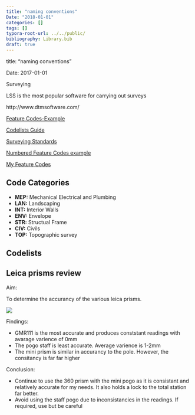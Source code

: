 ```yaml
---
title: "naming conventions"
Date: "2018-01-01"
categories: []
tags: []
typora-root-url: ../../public/
bibliography: Library.bib
draft: true
---
```




title: "naming conventions"

Date: 2017-01-01



Surveying

LSS is the most popular software for carrying out surveys

http://www.dtmsoftware.com/

[Feature Codes-Example](../data/feature-codes.pdf)

[Codelists Guide](../data/codelists-guide.pdf)

[Surveying Standards](../data/surveying_standards.pdf)

[Numbered Feature Codes example](../data/Survey Feature Code Guide.pdf)

[My Feature Codes](../data/feature-codes.xlsx)

## Code Categories

* **MEP:** Mechanical Electrical and Plumbing
* **LAN:** Landscaping
* **INT:** Interior Walls
* **ENV:** Envelope
* **STR:** Structual Frame
* **CIV:** Civils
* **TOP:** Topographic survey

## Codelists


## Leica prisms review

Aim:

To determine the accurancy of the various leica prisms.

![](../images/leica-prisms.png)

Findings:

* GMR111 is the most accurate and produces conststant readings with avarage varience of 0mm
* The pogo staff is least accurate. Average varience is 1-2mm
* The mini prism is similar in accurancy to the pole. However, the consitancy is far far higher

Conclusion:

* Continue to use the 360 prism with the mini pogo as it is consistant and relatively accurate for my needs. It also holds a lock to the total station far better.
* Avoid using the staff pogo due to inconsistancies in the readings. If required, use but be careful


